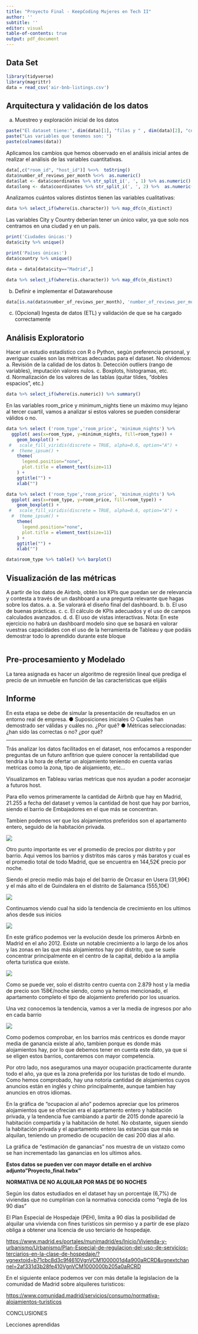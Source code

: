 ---
title: "Proyecto Final - KeepCoding Mujeres en Tech II"
author: ''
subtitle: ''
editor: visual
table-of-contents: true
output: pdf_document
---

## Data Set

```{r, echo=FALSE, include=FALSE}
library(tidyverse)
library(magrittr)
data = read_csv('air-bnb-listings.csv')
```

## Arquitectura y validación de los datos

a.  Muestreo y exploración inicial de los datos

```{r, include=TRUE, echo=FALSE}
paste("El dataset tiene:", dim(data)[1], "filas y " , dim(data)[2], "columnas.")
paste("Las variables que tenemos son: ")
paste(colnames(data))
```

Aplicamos los cambios que hemos observado en el análisis inicial antes de realizar el análisis de las variables cuantitativas.

```{r}
data[,c("room_id", "host_id")] %<>%  toString()
data$number_of_reviews_per_month %<>%  as.numeric()
data$lat <- data$coordinates %>% str_split_i(', ', 1) %>% as.numeric()
data$long <- data$coordinates %>% str_split_i(', ', 2) %>%  as.numeric()
```

Analizamos cuántos valores distintos tienen las variables cualitativas:

```{r}
data %>% select_if(where(is.character)) %>% map_dfc(n_distinct)
```

Las variables City y Country deberían tener un único valor, ya que solo nos centramos en una ciudad y en un país.

```{r}
print('Ciudades únicas:')
data$city %>% unique()

print('Países únicas:')
data$country %>% unique()
```

```{r}
data = data[data$city=="Madrid",]

```

```{r}
data %>% select_if(where(is.character)) %>% map_dfc(n_distinct)
```

b.  Definir e implementar el Datawarehouse

```{r}
data[is.na(data$number_of_reviews_per_month), 'number_of_reviews_per_month'] = 0
```

c.  (Opcional) Ingesta de datos (ETL) y validación de que se ha cargado correctamente

## Análisis Exploratorio

Hacer un estudio estadístico con R o Python, según preferencia personal, y averiguar cuales son las métricas adecuadas para el dataset. No olvidemos: a. Revisión de la calidad de los datos b. Detección outliers (rango de variables), imputación valores nulos. c. Boxplots, histogramas, etc. d. Normalización de los valores de las tablas (quitar tildes, “dobles espacios”, etc.)

```{r}
data %>% select_if(where(is.numeric)) %>% summary()
```

En las variables room_price y minimum_nights tiene un máximo muy lejano al tercer cuartil, vamos a analizar si estos valores se pueden considerar válidos o no.

```{r}
data %>% select ('room_type','room_price', 'minimum_nights') %>%
  ggplot( aes(x=room_type, y=minimum_nights, fill=room_type)) +
    geom_boxplot() +
 #   scale_fill_viridis(discrete = TRUE, alpha=0.6, option="A") +
  #  theme_ipsum() +
    theme(
      legend.position="none",
      plot.title = element_text(size=11)
    ) +
    ggtitle("") +
    xlab("")
```

```{r}
data %>% select ('room_type','room_price', 'minimum_nights') %>%
  ggplot( aes(x=room_type, y=room_price, fill=room_type)) +
    geom_boxplot() +
 #   scale_fill_viridis(discrete = TRUE, alpha=0.6, option="A") +
  #  theme_ipsum() +
    theme(
      legend.position="none",
      plot.title = element_text(size=11)
    ) +
    ggtitle("") +
    xlab("")
```

```{r}
data$room_type %>% table() %>% barplot()
```

## Visualización de las métricas

A partir de los datos de Airbnb, obtén los KPIs que puedan ser de relevancia y contesta a través de un dashboard a una pregunta relevante que hagas sobre los datos. a. a. Se valorará el diseño final del dashboard. b. b. El uso de buenas prácticas. c. c. El cálculo de KPIs adecuados y el uso de campos calculados avanzados. d. d. El uso de vistas interactivas. Nota: En este ejercicio no habrá un dashboard modelo sino que se basará en valorar vuestras capacidades con el uso de la herramienta de Tableau y que podáis demostrar todo lo aprendido durante este bloque

```{r}

```

## Pre-procesamiento y Modelado

La tarea asignada es hacer un algoritmo de regresión lineal que prediga el precio de un inmueble en función de las características que elijáis

## **Informe**

En esta etapa se debe de simular la presentación de resultados en un entorno real de empresa. ● Suposiciones iniciales ○ Cuales han demostrado ser válidas y cuáles no. ¿Por qué? ● Métricas seleccionadas: ¿han sido las correctas o no? ¿por qué?

------------------------------------------------------------------------

Trás analizar los datos facilitados en el dataset, nos enfocamos a responder preguntas de un futuro anfitrion que quiere conocer la rentabilidad que tendría a la hora de ofertar un alojamiento teniendo en cuenta varias metricas como la zona, tipo de alojamiento, etc...

Visualizamos en Tableau varias metricas que nos ayudan a poder aconsejar a futuros host.

Para ello vemos primeramente la cantidad de Airbnb que hay en Madrid, 21.255 a fecha del dataset y vemos la cantidad de host que hay por barrios, siendo el barrio de Embajadores en el que más se concentran.

Tambien podemos ver que los alojamientos preferidos son el apartamento entero, seguido de la habitación privada.

![](images/primero.PNG)

Otro punto importante es ver el promedio de precios por distrito y por barrio. Aqui vemos los barrios y distritos más caros y más baratos y cual es el promedio total de todo Madrid, que se encuentra en 144,52€ precio por noche.

Siendo el precio medio más bajo el del barrio de Orcasur en Usera (31,96€) y el más alto el de Guindalera en el distrito de Salamanca (555,10€)

![](images/segundo.PNG)

Continuamos viendo cual ha sido la tendencia de crecimiento en los ultimos años desde sus inicios

![](images/1-01.PNG)

En este gráfico podemos ver la evolución desde los primeros Airbnb en Madrid en el año 2012. Existe un notable crecimiento a lo largo de los años y las zonas en las que más alojamientos hay por distrito, que se suele concentrar principalmente en el centro de la capital, debido a la amplia oferta turistica que existe.

![](images/3.PNG)

Como se puede ver, solo el distrito centro cuenta con 2.879 host y la media de precio son 158€/noche siendo, como ya hemos mencionado, el apartamento completo el tipo de alojamiento preferido por los usuarios.

Una vez conocemos la tendencia, vamos a ver la media de ingresos por año en cada barrio

![](images/2.PNG)

Como podemos comprobar, en los barrios más centricos es donde mayor media de ganancia existe al año, tambien porque es donde más alojamientos hay, por lo que debemos tener en cuenta este dato, ya que si se eligen estos barrios, contaremos con mayor competencia.

Por otro lado, nos aseguramos una mayor ocupación practicamente durante todo el año, ya que es la zona preferida por los turistas de todo el mundo. Como hemos comprobado, hay una notoria cantidad de alojamientos cuyos anuncios están en inglés y chino principalmente, aunque tambien hay anuncios en otros idiomas.

En la gráfica de "ocupacion al año" podemos apreciar que los primeros alojamientos que se ofrecian era el apartamento entero y habitación privada, y la tendencia fue cambiando a partir de 2015 donde apareció la habitación compartida y la habitación de hotel. No obstante, siguen siendo la habitación privada y el apartamento entero las estancias que más se alquilan, teniendo un promedio de ocupación de casi 200 dias al año.

La gráfica de "estimación de ganancias" nos muestra de un vistazo como se han incrementado las ganancias en los ultimos años.

**Estos datos se pueden ver con mayor detalle en el archivo adjunto"Proyecto_final.twbx"**

**NORMATIVA DE NO ALQUILAR POR MAS DE 90 NOCHES**

Según los datos estudiados en el dataset hay un porcentaje (6,7%) de viviendas que no cumplirian con la normativa conocida como "regla de los 90 dias"

El Plan Especial de Hospedaje (PEH), limita a 90 días la posibilidad de alquilar una vivienda con fines turísticos sin permiso y a partir de ese plazo obliga a obtener una licencia de uso terciario de hospedaje.

<https://www.madrid.es/portales/munimadrid/es/Inicio/Vivienda-y-urbanismo/Urbanismo/Plan-Especial-de-regulacion-del-uso-de-servicios-terciarios-en-la-clase-de-hospedaje/?vgnextoid=b71cbc8d3c9f4610VgnVCM1000001d4a900aRCRD&vgnextchannel=2af331d3b28fe410VgnVCM1000000b205a0aRCRD>

En el siguiente enlace podemos ver con más detalle la legislacion de la comunidad de Madrid sobre alquileres turisticos:

<https://www.comunidad.madrid/servicios/consumo/normativa-alojamientos-turisticos>

CONCLUSIONES

Lecciones aprendidas
